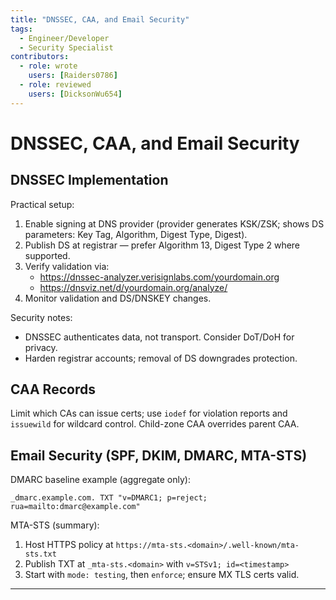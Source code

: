 ```yaml
---
title: "DNSSEC, CAA, and Email Security"
tags:
  - Engineer/Developer
  - Security Specialist
contributors:
  - role: wrote
    users: [Raiders0786]
  - role: reviewed
    users: [DicksonWu654]
---
```



<TagProvider>
<TagFilter />

# DNSSEC, CAA, and Email Security

<TagList tags={frontmatter.tags} />
<AttributionList contributors={frontmatter.contributors} />

## DNSSEC Implementation

Practical setup:
1) Enable signing at DNS provider (provider generates KSK/ZSK; shows DS parameters: Key Tag, Algorithm, Digest Type, Digest).
2) Publish DS at registrar — prefer Algorithm 13, Digest Type 2 where supported.
3) Verify validation via:
   - https://dnssec-analyzer.verisignlabs.com/yourdomain.org
   - https://dnsviz.net/d/yourdomain.org/analyze/
4) Monitor validation and DS/DNSKEY changes.

Security notes:
- DNSSEC authenticates data, not transport. Consider DoT/DoH for privacy.
- Harden registrar accounts; removal of DS downgrades protection.

## CAA Records

Limit which CAs can issue certs; use `iodef` for violation reports and `issuewild` for wildcard control. Child-zone CAA overrides parent CAA.

## Email Security (SPF, DKIM, DMARC, MTA-STS)

DMARC baseline example (aggregate only):
```
_dmarc.example.com. TXT "v=DMARC1; p=reject; rua=mailto:dmarc@example.com"
```

MTA-STS (summary):
1. Host HTTPS policy at `https://mta-sts.<domain>/.well-known/mta-sts.txt`
2. Publish TXT at `_mta-sts.<domain>` with `v=STSv1; id=<timestamp>`
3. Start with `mode: testing`, then `enforce`; ensure MX TLS certs valid.

---
</TagProvider>
<ContributeFooter />


